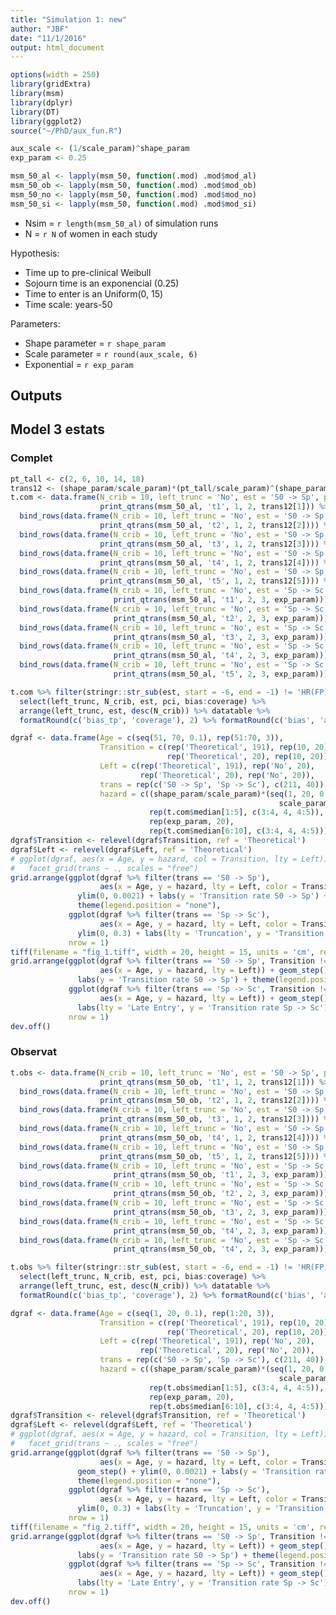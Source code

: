 ```yaml
---
title: "Simulation 1: new"
author: "JBF"
date: "11/1/2016"
output: html_document
---
```


```r
options(width = 250)
library(gridExtra)
library(msm)
library(dplyr)
library(DT)
library(ggplot2)
source("~/PhD/aux_fun.R")

aux_scale <- (1/scale_param)^shape_param
exp_param <- 0.25

msm_50_al <- lapply(msm_50, function(.mod) .mod$mod_al)
msm_50_ob <- lapply(msm_50, function(.mod) .mod$mod_ob)
msm_50_no <- lapply(msm_50, function(.mod) .mod$mod_no)
msm_50_si <- lapply(msm_50, function(.mod) .mod$mod_si)
```

* Nsim = `r length(msm_50_al)` of simulation runs
* N = `r N` of women in each study

Hypothesis:

* Time up to pre-clinical Weibull
* Sojourn time is an exponencial (0.25)
* Time to enter is an Uniform(0, 15)
* Time scale: years-50

Parameters:

* Shape parameter = `r shape_param`
* Scale parameter = `r round(aux_scale, 6)`
* Exponential = `r exp_param`

## Outputs
## Model 3 estats
### Complet
```r
pt_tall <- c(2, 6, 10, 14, 18)
trans12 <- (shape_param/scale_param)*(pt_tall/scale_param)^(shape_param - 1)
t.com <- data.frame(N_crib = 10, left_trunc = 'No', est = 'S0 -> Sp', pci = '[-Inf, 4)',
                    print_qtrans(msm_50_al, 't1', 1, 2, trans12[1])) %>%
  bind_rows(data.frame(N_crib = 10, left_trunc = 'No', est = 'S0 -> Sp', pci = '[04, 08)',
                    print_qtrans(msm_50_al, 't2', 1, 2, trans12[2]))) %>%
  bind_rows(data.frame(N_crib = 10, left_trunc = 'No', est = 'S0 -> Sp', pci = '[08, 12)',
                    print_qtrans(msm_50_al, 't3', 1, 2, trans12[3]))) %>%
  bind_rows(data.frame(N_crib = 10, left_trunc = 'No', est = 'S0 -> Sp', pci = '[12, 16)',
                    print_qtrans(msm_50_al, 't4', 1, 2, trans12[4]))) %>%
  bind_rows(data.frame(N_crib = 10, left_trunc = 'No', est = 'S0 -> Sp', pci = '[16, Inf)',
                    print_qtrans(msm_50_al, 't5', 1, 2, trans12[5]))) %>%
  bind_rows(data.frame(N_crib = 10, left_trunc = 'No', est = 'Sp -> Sc', pci = '[-Inf, 4)',
                       print_qtrans(msm_50_al, 't1', 2, 3, exp_param))) %>%
  bind_rows(data.frame(N_crib = 10, left_trunc = 'No', est = 'Sp -> Sc', pci = '[04, 08)',
                       print_qtrans(msm_50_al, 't2', 2, 3, exp_param))) %>%
  bind_rows(data.frame(N_crib = 10, left_trunc = 'No', est = 'Sp -> Sc', pci = '[08, 12)',
                       print_qtrans(msm_50_al, 't3', 2, 3, exp_param))) %>%
  bind_rows(data.frame(N_crib = 10, left_trunc = 'No', est = 'Sp -> Sc', pci = '[12, 16)',
                       print_qtrans(msm_50_al, 't4', 2, 3, exp_param))) %>%
  bind_rows(data.frame(N_crib = 10, left_trunc = 'No', est = 'Sp -> Sc', pci = '[16, Inf)',
                       print_qtrans(msm_50_al, 't5', 2, 3, exp_param)))

t.com %>% filter(stringr::str_sub(est, start = -6, end = -1) != 'HR(FP)') %>%
  select(left_trunc, N_crib, est, pci, bias:coverage) %>% 
  arrange(left_trunc, est, desc(N_crib)) %>% datatable %>%
  formatRound(c('bias_tp', 'coverage'), 2) %>% formatRound(c('bias', 'accuracy'), 4)

dgraf <- data.frame(Age = c(seq(51, 70, 0.1), rep(51:70, 3)),
                    Transition = c(rep('Theoretical', 191), rep(10, 20),
                                   rep('Theoretical', 20), rep(10, 20)),
                    Left = c(rep('Theoretical', 191), rep('No', 20),
                             rep('Theoretical', 20), rep('No', 20)),
                    trans = rep(c('S0 -> Sp', 'Sp -> Sc'), c(211, 40)),
                    hazard = c((shape_param/scale_param)*(seq(1, 20, 0.1)/
                                                            scale_param)^(shape_param - 1),
                               rep(t.com$median[1:5], c(3:4, 4, 4:5)),
                               rep(exp_param, 20),
                               rep(t.com$median[6:10], c(3:4, 4, 4:5))))
dgraf$Transition <- relevel(dgraf$Transition, ref = 'Theoretical')
dgraf$Left <- relevel(dgraf$Left, ref = 'Theoretical')
# ggplot(dgraf, aes(x = Age, y = hazard, col = Transition, lty = Left)) + geom_step() + 
#   facet_grid(trans ~ ., scales = "free")
grid.arrange(ggplot(dgraf %>% filter(trans == 'S0 -> Sp'),
                    aes(x = Age, y = hazard, lty = Left, color = Transition)) + geom_step() +
               ylim(0, 0.0021) + labs(y = 'Transition rate S0 -> Sp') +
               theme(legend.position = "none"),
             ggplot(dgraf %>% filter(trans == 'Sp -> Sc'),
                    aes(x = Age, y = hazard, lty = Left, color = Transition)) + geom_step() +
               ylim(0, 0.3) + labs(lty = 'Truncation', y = 'Transition rate Sp -> Sc'),
             nrow = 1)
tiff(filename = "fig_1.tiff", width = 20, height = 15, units = 'cm', res = 300)
grid.arrange(ggplot(dgraf %>% filter(trans == 'S0 -> Sp', Transition != 4),
                    aes(x = Age, y = hazard, lty = Left)) + geom_step() + ylim(0, 0.0021) +
               labs(y = 'Transition rate S0 -> Sp') + theme(legend.position = "none"),
             ggplot(dgraf %>% filter(trans == 'Sp -> Sc', Transition != 4),
                    aes(x = Age, y = hazard, lty = Left)) + geom_step() + ylim(0, 0.3) +
               labs(lty = 'Late Entry', y = 'Transition rate Sp -> Sc'),
             nrow = 1)
dev.off()
```

### Observat
```r
t.obs <- data.frame(N_crib = 10, left_trunc = 'No', est = 'S0 -> Sp', pci = '[-Inf, 4)',
                    print_qtrans(msm_50_ob, 't1', 1, 2, trans12[1])) %>%
  bind_rows(data.frame(N_crib = 10, left_trunc = 'No', est = 'S0 -> Sp', pci = '[04, 08)',
                    print_qtrans(msm_50_ob, 't2', 1, 2, trans12[2]))) %>%
  bind_rows(data.frame(N_crib = 10, left_trunc = 'No', est = 'S0 -> Sp', pci = '[08, 12)',
                    print_qtrans(msm_50_ob, 't3', 1, 2, trans12[3]))) %>%
  bind_rows(data.frame(N_crib = 10, left_trunc = 'No', est = 'S0 -> Sp', pci = '[12, 16)',
                    print_qtrans(msm_50_ob, 't4', 1, 2, trans12[4]))) %>%
  bind_rows(data.frame(N_crib = 10, left_trunc = 'No', est = 'S0 -> Sp', pci = '[16, Inf)',
                    print_qtrans(msm_50_ob, 't5', 1, 2, trans12[5]))) %>%
  bind_rows(data.frame(N_crib = 10, left_trunc = 'No', est = 'Sp -> Sc', pci = '[-Inf, 4)',
                       print_qtrans(msm_50_ob, 't1', 2, 3, exp_param))) %>%
  bind_rows(data.frame(N_crib = 10, left_trunc = 'No', est = 'Sp -> Sc', pci = '[04, 08)',
                       print_qtrans(msm_50_ob, 't2', 2, 3, exp_param))) %>%
  bind_rows(data.frame(N_crib = 10, left_trunc = 'No', est = 'Sp -> Sc', pci = '[08, 12)',
                       print_qtrans(msm_50_ob, 't3', 2, 3, exp_param))) %>%
  bind_rows(data.frame(N_crib = 10, left_trunc = 'No', est = 'Sp -> Sc', pci = '[12, 16)',
                       print_qtrans(msm_50_ob, 't4', 2, 3, exp_param))) %>%
  bind_rows(data.frame(N_crib = 10, left_trunc = 'No', est = 'Sp -> Sc', pci = '[16, Inf)',
                       print_qtrans(msm_50_ob, 't4', 2, 3, exp_param)))

t.obs %>% filter(stringr::str_sub(est, start = -6, end = -1) != 'HR(FP)') %>%
  select(left_trunc, N_crib, est, pci, bias:coverage) %>% 
  arrange(left_trunc, est, desc(N_crib)) %>% datatable %>%
  formatRound(c('bias_tp', 'coverage'), 2) %>% formatRound(c('bias', 'accuracy'), 4)

dgraf <- data.frame(Age = c(seq(1, 20, 0.1), rep(1:20, 3)), 
                    Transition = c(rep('Theoretical', 191), rep(10, 20),
                                   rep('Theoretical', 20), rep(10, 20)),
                    Left = c(rep('Theoretical', 191), rep('No', 20),
                             rep('Theoretical', 20), rep('No', 20)),
                    trans = rep(c('S0 -> Sp', 'Sp -> Sc'), c(211, 40)),
                    hazard = c((shape_param/scale_param)*(seq(1, 20, 0.1)/
                                                            scale_param)^(shape_param - 1),
                               rep(t.obs$median[1:5], c(3:4, 4, 4:5)),
                               rep(exp_param, 20),
                               rep(t.obs$median[6:10], c(3:4, 4, 4:5))))
dgraf$Transition <- relevel(dgraf$Transition, ref = 'Theoretical')
dgraf$Left <- relevel(dgraf$Left, ref = 'Theoretical')
# ggplot(dgraf, aes(x = Age, y = hazard, col = Transition, lty = Left)) + geom_step() + 
#   facet_grid(trans ~ ., scales = "free")
grid.arrange(ggplot(dgraf %>% filter(trans == 'S0 -> Sp'),
                    aes(x = Age, y = hazard, lty = Left, color = Transition)) +
               geom_step() + ylim(0, 0.0021) + labs(y = 'Transition rate S0 -> Sp') +
               theme(legend.position = "none"),
             ggplot(dgraf %>% filter(trans == 'Sp -> Sc'),
                    aes(x = Age, y = hazard, lty = Left, color = Transition)) + geom_step() +
               ylim(0, 0.3) + labs(lty = 'Truncation', y = 'Transition rate Sp -> Sc'),
             nrow = 1)
tiff(filename = "fig_2.tiff", width = 20, height = 15, units = 'cm', res = 300)
grid.arrange(ggplot(dgraf %>% filter(trans == 'S0 -> Sp', Transition != 4),
                    aes(x = Age, y = hazard, lty = Left)) + geom_step() + ylim(0, 0.0021) +
               labs(y = 'Transition rate S0 -> Sp') + theme(legend.position = "none"),
             ggplot(dgraf %>% filter(trans == 'Sp -> Sc', Transition != 4),
                    aes(x = Age, y = hazard, lty = Left)) + geom_step() + ylim(0, 0.3) +
               labs(lty = 'Late Entry', y = 'Transition rate Sp -> Sc'),
             nrow = 1)
dev.off()
```